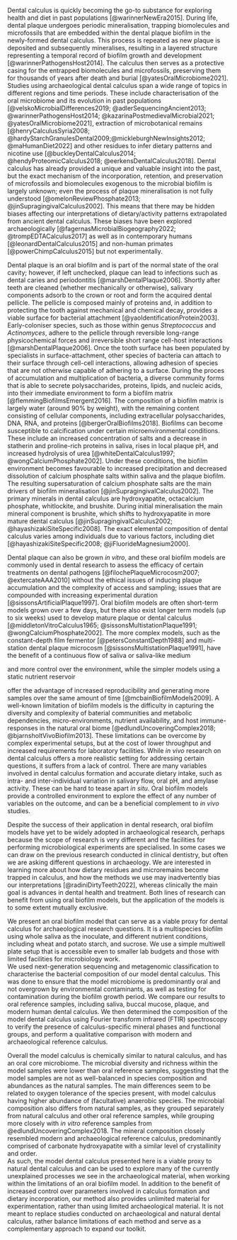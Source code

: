 <!-- basic introduction to the field, comprehensible to a scientist in any discipline - what is ancient dental calculus and why is it interesting?-->
Dental calculus is quickly becoming the go-to substance for exploring health and
diet in past populations [@warinnerNewEra2015].
During life, dental plaque undergoes periodic mineralisation, trapping biomolecules and
microfossils that are embedded within the dental plaque biofilm in the newly-formed
dental calculus. This process
is repeated as new plaque is deposited and subsequently mineralises, resulting in
a layered structure representing a temporal record of biofilm growth and development
[@warinnerPathogensHost2014].
The calculus then serves as a protective casing for the entrapped biomolecules and
microfossils, preserving
them for thousands of years after death and burial [@yatesOralMicrobiome2021].
Studies using archaeological dental calculus span a wide
range of topics in different regions and time periods. These include characterisation
of the oral microbiome and its evolution in past populations
[@velskoMicrobialDifferences2019; @adlerSequencingAncient2013; @warinnerPathogensHost2014; @kazarinaPostmedievalMicrobial2021; @yatesOralMicrobiome2021],
extraction of microbotanical remains
[@henryCalculusSyria2008; @hardyStarchGranulesDental2009;@mickleburghNewInsights2012; @maHumanDiet2022]
and other residues to infer dietary patterns and nicotine use
[@buckleyDentalCalculus2014; @hendyProteomicCalculus2018; @eerkensDentalCalculus2018]<!--middenbeemster uhplc-->.
<!-- expand arch applications of DC -->
<!-- what are current limitations of DC? hint at why we need this study -->
Dental calculus has already provided a unique and valuable insight into the past,
but the exact mechanism of the incorporation, retention, and preservation of
microfossils and biomolecules exogenous to the microbial biofilm is largely unknown;
even the process of plaque mineralisation
is not fully understood [@omelonReviewPhosphate2013; @jinSupragingivalCalculus2002].
This means that there may be hidden biases affecting our
interpretations of dietary/activity patterns extrapolated from ancient dental calculus.
These biases have been explored archaeologically
[@fagernasMicrobialBiogeography2022; @trompEDTACalculus2017] as well as in
contemporary humans [@leonardDentalCalculus2015] and non-human primates
[@powerChimpCalculus2015] but not experimentally.
<!-- why are biofilm models valuable? maybe move to biofilm paragraph -->

<!-- more detailed background, comprehensible to scientists in related disciplines -->
<!-- How does calculus form? -->
Dental plaque is an oral biofilm and is part of the normal state of the oral
cavity; however, if left unchecked, plaque can lead to infections such as
dental caries and periodontitis [@marshDentalPlaque2006].
Shortly after teeth are cleaned (whether mechanically or otherwise), salivary
components adsorb to the crown or root and form the acquired dental pellicle.
The pellicle is
composed mainly of proteins and, in addition to protecting the tooth against
mechanical and chemical decay, provides a viable surface for bacterial attachment
[@yaoIdentificationProtein2003].
Early-coloniser species, such as those
within genus *Streptococcus* and *Actinomyces*, adhere to the pellicle through
reversible long-range physicochemical forces and
irreversible short range cell-host interactions [@marshDentalPlaque2006]. Once
the tooth surface has been populated by specialists in surface-attachment, other
species of bacteria can attach to their surface through cell-cell interactions,
allowing adhesion of species that are not otherwise capable of adhering to a surface.
During the proces of accumulation and multiplication of bacteria, a diverse community
forms that is able to secrete polysaccharides, proteins, lipids, and nucleic acids,
into their immediate environment to form a biofilm matrix [@flemmingBiofilmsEmergent2016].
<!-- composition of plaque and DC -->
The composition of a biofilm matrix is largely water (around 90% by weight), with
the remaining content consisting of cellular components, including extracellular
polysaccharides,
DNA, RNA, and proteins [@bergerOralBiofilms2018]. Biofilms can become susceptible to
calcification under certain microenvironmental conditions. These
include an increased concentration of salts and a decrease in statherin
and proline-rich proteins in saliva, rises in local plaque pH, and increased
hydrolysis of urea [@whiteDentalCalculus1997; @wongCalciumPhosphate2002].
Under these conditions, the biofilm environment becomes favourable to increased
precipitation and decreased dissolution of calcium phosphate salts within saliva
and the plaque biofilm.
The resulting supersaturation of calcium phosphate salts are the main
drivers of biofilm mineralisation [@jinSupragingivalCalculus2002].
The primary minerals in dental calculus are hydroxyapatite,
octacalcium phosphate, whitlockite, and brushite. During initial
mineralisation the main mineral component is brushite, which shifts to hydroxyapatite
in more
mature dental calculus [@jinSupragingivalCalculus2002; @hayashizakiSiteSpecific2008].
The exact elemental composition of dental calculus varies among individuals due to
various factors, including diet [@hayashizakiSiteSpecific2008; @jiFluorideMagnesium2000].

Dental plaque can also be grown *in vitro*, and these oral biofilm models are
commonly used in dental research to assess the efficacy
of certain treatments on dental pathogens [@filochePlaqueMicrocosm2007; @extercateAAA2010]
without the ethical issues of inducing plaque accumulation and the complexity
of access and sampling; issues that are compounded with increasing experimental
duration [@sissonsArtificialPlaque1997].
Oral biofilm models are often short-term models grown over a few days, but there
also exist longer term models (up to six weeks) used to develop mature plaque or
dental calculus
[@middletonVitroCalculus1965; @sissonsMultistationPlaque1991; @wongCalciumPhosphate2002]. 
The more
complex models, such as the constant-depth film fermentor [@petersConstantDepth1988]
and multi-station dental plaque microcosm [@sissonsMultistationPlaque1991], have
the benefit of a continuous flow of saliva or saliva-like medium

and more control over the environment, while the simpler models using a static
nutrient reservoir

offer the advantage of increased reproducibility and generating more samples over
the same amount of time [@mcbainBiofilmModels2009].
<!-- oral biofilm models. Why are they valuable and what are limitations of current models? -->
<!-- limitations of current models -->
A well-known limitation of biofilm models is the difficulty in capturing the
diversity and complexity of baterial communities and metabolic dependencies,
micro-environments, nutrient availability, and host immune-responses in the natural
oral biome
[@edlundUncoveringComplex2018; @bjarnsholtVivoBiofilm2013].
These limitations can be overcome by complex experimental setups, but at the cost
of lower throughput and increased requirements for laboratory facilities.
While *in vivo* research on dental calculus offers a more realistic
setting for addressing certain questions, it suffers from a lack of control.
There are many variables involved in dental calculus formation and accurate dietary
intake, such as intra- and inter-individual variation in salivary flow, oral pH,
and amylase activity. These can be hard to tease apart *in situ*. Oral biofilm models
provide a controlled environment to explore the effect of any number of variables
on the outcome, and can be a beneficial complement to *in vivo* studies.

Despite the success of their application
in dental research, oral biofilm models have yet to be widely adopted in archaeological
research, perhaps because the scope of research is very different and the facilities
for performing microbiological experiments are specialised.
In some cases we can draw on the previous research conducted in clinical dentistry,
but often we are asking different questions in archaeology. We are interested in
learning
more about how dietary residues and microremains become trapped in calculus, and
how the methods we use may inadvertently bias our interpretations
[@radiniDirtyTeeth2022], whereas clinically the main goal is advances in dental
health and treatment. Both lines of research can benefit from using oral biofilm
models, but the application of the models is to some extent mutually exclusive.

<!-- What did we do and why?
clearly stating the general problem being addressed by this particular study 
Justify the methods we chose and how they relate to the questions we're asking about
the model and what questions we want to ask with the model-->

We present an oral biofilm model that can serve as a viable proxy for dental
calculus for archaeological research questions.
It is a multispecies biofilm using whole saliva as the inoculate, and different
nutrient conditions, including wheat and potato starch, and sucrose. We use a
simple multiwell plate
setup that is accessible even to smaller lab budgets and those with limited
facilities for microbiology work.  
We used next-generation sequencing and metagenomic classification
to characterise the bacterial composition of our model dental calculus. This was
done to ensure that the model microbiome is predominantly oral and not overgrown
by environmental contaminants, as well as testing for
contamination during the biofilm growth period. We compare our results to
oral reference samples, including saliva, buccal mucose, plaque, and modern human
dental calculus.
We then determined the composition of the model dental calculus using Fourier
transform infrared (FTIR) spectroscopy to verify the presence of calculus-specific
mineral phases and functional groups, and perform a qualitative comparison with
modern and archaeological reference calculus. 

Overall the model calculus is chemically similar to natural calculus, and has
an oral core microbiome.
The microbial diversity and richness within the model samples were lower than
oral reference samples, suggesting that the model samples are not as well-balanced
in species composition and abundances as the natural samples. The main differences
seem to be related to oxygen tolerance of the species present, with model calculus
having higher abundance of (facultative) anaerobic species.
The microbial composition also differs from natural samples, as they grouped
separately from
natural calculus and other oral reference samples, while grouping more closely
with *in vitro* reference samples from @edlundUncoveringComplex2018.
The mineral composition closely resembled modern and archaeological reference
calculus, predominantly comprised of carbonate hydroxyapatite with a similar level of
crystallinity and order.  
As such, the model dental calculus presented here is a viable proxy to natural
dental calculus and can be used to explore many of the currently unexplained
processes we see in the archaeological material, when working within the
limitations of an oral biofilm model.
In addition to the benefit of increased control over parameters involved in
calculus formation and dietary incorporation, our method also provides unlimited
material for experimentation, rather than using limited archaeological material.
It is not meant to replace studies conducted on archaeological and
natural dental calculus, rather balance limitations of each method and serve as
a complementary approach to expand our toolkit.
